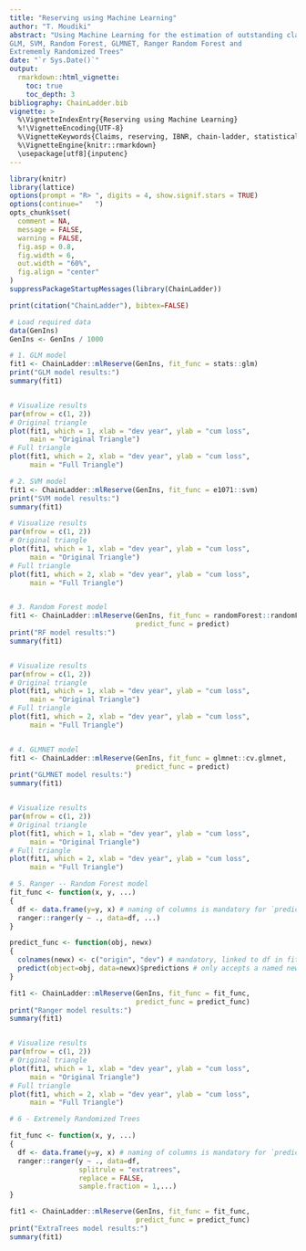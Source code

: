 ```yaml
---
title: "Reserving using Machine Learning"
author: "T. Moudiki"
abstract: "Using Machine Learning for the estimation of outstanding claims reserves in general insurance. With 
GLM, SVM, Random Forest, GLMNET, Ranger Random Forest and 
Extrememly Randomized Trees"
date: "`r Sys.Date()`"
output:
  rmarkdown::html_vignette:
    toc: true
    toc_depth: 3
bibliography: ChainLadder.bib
vignette: >
  %\VignetteIndexEntry{Reserving using Machine Learning}
  %!\VignetteEncoding{UTF-8}
  %\VignetteKeywords{Claims, reserving, IBNR, chain-ladder, statistical software}
  %\VignetteEngine{knitr::rmarkdown}
  \usepackage[utf8]{inputenc}
---
```


```r
library(knitr)
library(lattice)
options(prompt = "R> ", digits = 4, show.signif.stars = TRUE)
options(continue="   ")
opts_chunk$set(
  comment = NA,
  message = FALSE,
  warning = FALSE,
  fig.asp = 0.8,
  fig.width = 6,
  out.width = "60%",
  fig.align = "center"
)
suppressPackageStartupMessages(library(ChainLadder))
```

```r
print(citation("ChainLadder"), bibtex=FALSE)
```


```r
# Load required data
data(GenIns)
GenIns <- GenIns / 1000

# 1. GLM model 
fit1 <- ChainLadder::mlReserve(GenIns, fit_func = stats::glm)
print("GLM model results:")
summary(fit1)


# Visualize results
par(mfrow = c(1, 2))
# Original triangle
plot(fit1, which = 1, xlab = "dev year", ylab = "cum loss", 
     main = "Original Triangle")
# Full triangle
plot(fit1, which = 2, xlab = "dev year", ylab = "cum loss",
     main = "Full Triangle")

# 2. SVM model 
fit1 <- ChainLadder::mlReserve(GenIns, fit_func = e1071::svm)
print("SVM model results:")
summary(fit1)

# Visualize results
par(mfrow = c(1, 2))
# Original triangle
plot(fit1, which = 1, xlab = "dev year", ylab = "cum loss", 
     main = "Original Triangle")
# Full triangle
plot(fit1, which = 2, xlab = "dev year", ylab = "cum loss",
     main = "Full Triangle")


# 3. Random Forest model 
fit1 <- ChainLadder::mlReserve(GenIns, fit_func = randomForest::randomForest, 
                               predict_func = predict)
print("RF model results:")
summary(fit1)


# Visualize results
par(mfrow = c(1, 2))
# Original triangle
plot(fit1, which = 1, xlab = "dev year", ylab = "cum loss", 
     main = "Original Triangle")
# Full triangle
plot(fit1, which = 2, xlab = "dev year", ylab = "cum loss",
     main = "Full Triangle")


# 4. GLMNET model 
fit1 <- ChainLadder::mlReserve(GenIns, fit_func = glmnet::cv.glmnet, 
                               predict_func = predict)
print("GLMNET model results:")
summary(fit1)


# Visualize results
par(mfrow = c(1, 2))
# Original triangle
plot(fit1, which = 1, xlab = "dev year", ylab = "cum loss", 
     main = "Original Triangle")
# Full triangle
plot(fit1, which = 2, xlab = "dev year", ylab = "cum loss",
     main = "Full Triangle")

# 5. Ranger -- Random Forest model 
fit_func <- function(x, y, ...)
{
  df <- data.frame(y=y, x) # naming of columns is mandatory for `predict`
  ranger::ranger(y ~ ., data=df, ...)
}

predict_func <- function(obj, newx)
{
  colnames(newx) <- c("origin", "dev") # mandatory, linked to df in fit_func
  predict(object=obj, data=newx)$predictions # only accepts a named newx
}

fit1 <- ChainLadder::mlReserve(GenIns, fit_func = fit_func, 
                               predict_func = predict_func)
print("Ranger model results:")
summary(fit1)


# Visualize results
par(mfrow = c(1, 2))
# Original triangle
plot(fit1, which = 1, xlab = "dev year", ylab = "cum loss", 
     main = "Original Triangle")
# Full triangle
plot(fit1, which = 2, xlab = "dev year", ylab = "cum loss",
     main = "Full Triangle")

# 6 - Extremely Randomized Trees 

fit_func <- function(x, y, ...)
{
  df <- data.frame(y=y, x) # naming of columns is mandatory for `predict`
  ranger::ranger(y ~ ., data=df, 
                 splitrule = "extratrees",
                 replace = FALSE,
                 sample.fraction = 1,...)
}

fit1 <- ChainLadder::mlReserve(GenIns, fit_func = fit_func, 
                               predict_func = predict_func)
print("ExtraTrees model results:")
summary(fit1)

```

